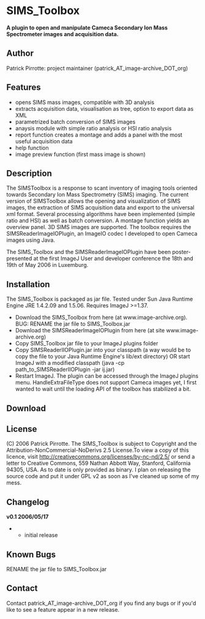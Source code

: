 = SIMS_Toolbox =

'''A plugin to open and manipulate Cameca Secondary Ion Mass Spectrometer images and acquisition data.'''

== Author ==

Patrick Pirrotte: project maintainer (patrick_AT_image-archive_DOT_org)

== Features ==

* opens SIMS mass images, compatible with 3D analysis
* extracts acquisition data, visualisation as tree, option to export data as XML
* parametrized batch conversion of SIMS images
* anaysis module with simple ratio analysis or HSI ratio analysis
* report function creates a montage and adds a panel with the most useful acquisition data
* help function
* image preview function (first mass image is shown)

== Description ==

The SIMSToolbox is a response to scant inventory of imaging tools oriented towards Secondary Ion Mass Spectrometry (SIMS) imaging. The current version of SIMSToolbox allows the opening and visualization of SIMS images, the extraction of SIMS acquisition data and export to the universal xml format. Several processing algorithms have been implemented (simple ratio and HSI) as well as batch conversion. A montage function yields an overview panel. 3D SIMS images are supported. The toolbox requires the SIMSReaderImageIOPlugin, an ImageIO codec I developed to open Cameca images using Java.

The SIMS_Toolbox and the SIMSReaderImageIOPlugin have been poster-presented at the first ImageJ User and developer conference the 18th and 19th of May 2006 in Luxemburg.

== Installation ==

The SIMS_Toolbox is packaged as jar file. Tested under Sun Java Runtime Engine JRE 1.4.2.09 and 1.5.06. Requires ImageJ >=1.37.

* Download the SIMS_Toolbox from here (at www.image-archive.org). BUG: RENAME the jar file to SIMS_Toolbox.jar
* Download the SIMSReaderImageIOPlugin from here (at site www.image-archive.org)
* Copy SIMS_Toolbox jar file to your ImageJ plugins folder
* Copy SIMSReaderIIOPlugin.jar into your classpath (a way would be to copy the file to your Java Runtime Engine's lib/ext directory) OR start ImageJ with a modified classpath (java -cp path_to_SIMSReaderIIOPlugin -jar ij.jar)
* Restart ImageJ. The plugin can be accessed through the ImageJ plugins menu. HandleExtraFileType does not support Cameca images yet, I first wanted to wait until the loading API of the toolbox has stabilized a bit.

== Download ==


== License ==

(C) 2006 Patrick Pirrotte. The SIMS_Toolbox is subject to Copyright and the Attribution-NonCommercial-NoDerivs 2.5 License.To view a copy of this licence, visit http://creativecommons.org/licenses/by-nc-nd/2.5/ or send a letter to Creative Commons, 559 Nathan Abbott Way, Stanford, California 94305, USA.
As to date is only provided as binary. I plan on releasing the source code and put it under GPL v2 as soon as I've cleaned up some of my mess.

== Changelog ==

'''v0.1 2006/05/17'''

** initial release

== Known Bugs ==

RENAME the jar file to SIMS_Toolbox.jar

== Contact ==

Contact patrick_AT_image-archive_DOT_org if you find any bugs or if you'd like to see a feature appear in a new release. 

